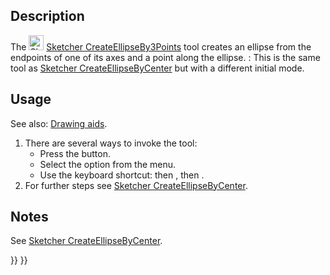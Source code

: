 <languages/>
<translate>

<!--T:12-->
{{Docnav
|[[Sketcher_CreateEllipseByCenter|Ellipse From Center]]
|[[Sketcher_CreateRectangle|Rectangle]]
|[[Sketcher_Workbench|Sketcher]]
|IconL=Sketcher_CreateEllipseByCenter.svg
|IconR=Sketcher_CreateRectangle.svg
|IconC=Workbench_Sketcher.svg
}}

<!--T:1-->
{{GuiCommand
|Name=Sketcher CreateEllipseBy3Points
|MenuLocation=Sketch → Geometries → Ellipse From 3 Points
|Workbenches=[[Sketcher_Workbench|Sketcher]]
|Shortcut={{KEY|G}} {{KEY|3}} {{KEY|E}}
|Version=0.15
|SeeAlso=[[Sketcher_CreateEllipseByCenter|Sketcher CreateEllipseByCenter]]
}}

==Description== <!--T:2-->

<!--T:9-->
The [[Image:Sketcher_CreateEllipseBy3Points.svg|24px]] [[Sketcher_CreateEllipseBy3Points|Sketcher CreateEllipseBy3Points]] tool creates an ellipse from the endpoints of one of its axes and a point along the ellipse. {{Version|1.0}}: This is the same tool as [[Sketcher_CreateEllipseByCenter|Sketcher CreateEllipseByCenter]] but with a different initial mode.

==Usage== <!--T:4-->

<!--T:17-->
See also: [[Sketcher_Workbench#Drawing_aids|Drawing aids]].

<!--T:10-->
# There are several ways to invoke the tool:
#* Press the {{Button|[[Image:Sketcher_CreateEllipseBy3Points.svg|16px]] [[Sketcher_CreateEllipseBy3Points|Ellipse From 3 Points]]}} button.
#* Select the {{MenuCommand|Sketch → Geometries → [[Image:Sketcher_CreateEllipseBy3Points.svg|16px]] Ellipse From 3 Points}} option from the menu.
#* Use the keyboard shortcut: {{KEY|G}} then {{KEY|3}}, then {{KEY|E}}.
# For further steps see [[Sketcher_CreateEllipseByCenter#Usage|Sketcher CreateEllipseByCenter]].

==Notes== <!--T:18-->

<!--T:19-->
See [[Sketcher_CreateEllipseByCenter#Notes|Sketcher CreateEllipseByCenter]].


<!--T:13-->
{{Docnav
|[[Sketcher_CreateEllipseByCenter|Ellipse From Center]]
|[[Sketcher_CreateRectangle|Rectangle]]
|[[Sketcher_Workbench|Sketcher]]
|IconL=Sketcher_CreateEllipseByCenter.svg
|IconR=Sketcher_CreateRectangle.svg
|IconC=Workbench_Sketcher.svg
}}

</translate>
{{Sketcher_Tools_navi{{#translation:}}}}
{{Userdocnavi{{#translation:}}}}